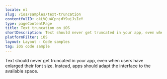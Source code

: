 ```yaml
---
locale: nl
slug: /ios/samples/text-truncation
contentfulID: okLVQuWCpnjdY9ujJsIeY
type: pageContentPage
title: Text truncation on iOS
shortDescription: Text should never get truncated in your app, even when users have enlarged their font size.
platformFilter: iOS
layout: Layout - Code samples
tag: iOS code sample
---
```


Text should never get truncated in your app, even when users have enlarged their font size. Instead, apps should adapt the interface to the available space.

<CodeSample id="text-truncation" locale="nl" platform="ios"/>